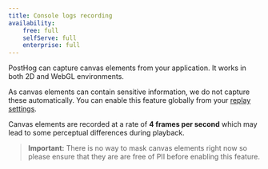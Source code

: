 ```yaml
---
title: Console logs recording
availability:
    free: full
    selfServe: full
    enterprise: full
---
```



PostHog can capture canvas elements from your application. It works in both 2D and WebGL environments. 

As canvas elements can contain sensitive information, we do not capture these automatically. You can enable this feature globally from your [replay settings](https://us.posthog.com/settings/project-replay#replay).

Canvas elements are recorded at a rate of **4 frames per second** which may lead to some perceptual differences during playback.

> **Important:** There is no way to mask canvas elements right now so please ensure that they are are free of PII before enabling this feature.

<ProductScreenshot
    imageLight={ImgReplayCanvasLight} 
    alt="Enable canvas recording in your PostHog" 
    classes="rounded"
/>